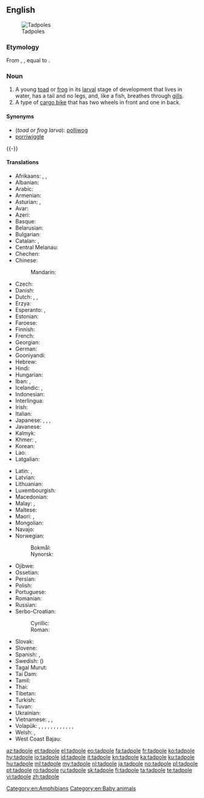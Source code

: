 ==English==
{{wikipedia}}
[[Image:Tadpoles 10 days.jpg|thumb|Tadpoles]]

===Etymology===
From {{etyl|enm|en}} {{m|enm|tadpolle}}, {{m|enm|taddepol}}, equal to {{compound|toad|poll|t2=head|lang=en}}.

===Noun===
{{en-noun}}

# A young [[toad]] or [[frog]] in its [[larval]] stage of development that lives in water, has a tail and no legs, and, like a fish, breathes through [[gill]]s.
# A type of [[cargo bike]] that has two wheels in front and one in back.

====Synonyms====
* (''toad or frog larva''): [[polliwog]]
* [[porriwiggle]]
{{-}}

====Translations====
{{trans-top|toad or frog larva}}
* Afrikaans: {{t|af|paddavis}}, {{t|af|paddavissie}}, {{t|af|kikvors}}
* Albanian: {{t|sq|fulterëz|f}}
* Arabic: {{t|ar|شُرْغُوف|m}}
* Armenian: {{t|hy|շերեփուկ}}
* Asturian: {{t|ast|renacuayu|m}}, {{t|ast|rancuayu|m}}
* Avar: {{t|av|къоркъотӏинчӏ|sc=Cyrl}}
* Azeri: {{t+|az|çömçəquyruq}}
* Basque: {{t|eu|zapaburu}}
* Belarusian: {{t|be|апало́нік|m}}
* Bulgarian: {{t|bg|попова лъжичка|f}}
* Catalan: {{t|ca|capgròs|m}}, {{t|ca|cullerot|m}}
* Central Melanau: {{t|mel|belakedou}}
* Chechen: {{t-needed|ce}}
* Chinese:
*: Mandarin: {{t+|cmn|蝌蚪|tr=kēdǒu|sc=Hani}}
* Czech: {{t+|cs|pulec|m}}
* Danish: {{t|da|haletudse|c}}
* Dutch: {{t+|nl|dikkopje|m}} {{qualifier|diminutive}}, {{t+|nl|dikkop|m}}, {{t+|nl|kikkervisje}} {{qualifier|diminutive}}
* Erzya: {{t|myv|ботпря}}
* Esperanto: {{t|eo|ranido}}, {{t|eo|bufido}}
* Estonian: {{t|et|kulles}}
* Faroese: {{t|fo|halapadda|f}}
* Finnish: {{t+|fi|nuijapää}}
* French: {{t+|fr|têtard|m}}
* Georgian: {{t|ka|თავკომბალა}}
* German: {{t+|de|Kaulquappe|f}}
* Gooniyandi: {{t|gni|gilyjirrjgi}}
* Hebrew: {{t|he|רֹאשָׁן|m|tr=rošan}}
* Hindi: {{t|hi|इल्ली|tr=illī|sc=Deva}}
* Hungarian: {{t+|hu|ebihal}}
* Iban: {{t|iba|emburi}}, {{t|iba|empa}}
* Icelandic: {{t|is|halakarta|f}}, {{t|is|froskungi|m}}
* Indonesian: {{t+|id|berudu}}
* Interlingua: {{t|ia|larva de rana}}
* Irish: {{t|ga|torbán|m}}
* Italian: {{t+|it|girino|m}}
* Japanese: {{t+|ja|おたまじゃくし|tr=otamajakushi}}, {{t|ja|オタマジャクシ|tr=otamajakushi|sc=Jpan}}, {{t|ja|お玉杓子|tr=otamajakushi|sc=Jpan}}, {{t+|ja|蝌蚪|tr=かと, kato|sc=Jpan}}
* Javanese: {{t|jv|kecebong}}
* Kalmyk: {{t|xal|шанһ хорха}}
* Khmer: {{t|km|កូនក្អុក|tr=koonk’ok|sc=Khmr}}, {{t|km|កូនពៀក|tr=koonpiek|sc=Khmr}}
* Korean: {{t+|ko|올챙이|sc=Kore}}
* Lao: {{t|lo|ຮວກ|sc=Laoo}}
* Latgalian: {{t|ltg|kūrcaklys|m}}
{{trans-mid}}
* Latin: {{t|la|ranunculus|m}}, {{t|la|ranula|f}}
* Latvian: {{t|lv|kurkulis|m}}
* Lithuanian: {{t|lt|buožgalvis}}
* Luxembourgish: {{t|lb|Kauzekapp|m}}
* Macedonian: {{t|mk|полногла́вец|m}}
* Malay: {{t|ms|berudu}}, {{t|ms|cebong}}
* Maltese: {{t|mt|marżepp|m}}
* Maori: {{t|mi|hua poraka}}, {{t|mi|punua poraka}}
* Mongolian: {{t|mn|шанаган хорхой}}
* Navajo: {{t|nv|tsʼǫʼasánii}}
* Norwegian: 
*: Bokmål: {{t+|nb|rumpetroll|n}}
*: Nynorsk: {{t|nn|rumpetroll|n}}
* Ojibwe: {{t|oj|boodoonh}}
* Ossetian: {{t|os|къӕбила}}
* Persian: {{t|fa|بچه قورباغه|tr=bačče-ye qurbâğe}}
* Polish: {{t+|pl|kijanka|f}}
* Portuguese: {{t+|pt|girino|m}}
* Romanian: {{t+|ro|mormoloc|m}}
* Russian: {{t+|ru|голова́стик|m}}
* Serbo-Croatian:
*: Cyrillic: {{t|sh|пуноглавац|m}}
*: Roman: {{t+|sh|punoglavac|m}}
* Slovak: {{t+|sk|žubrienka|f}}
* Slovene: {{t|sl|paglavec|m}}
* Spanish: {{t+|es|renacuajo|m}}, {{t+|es|ranacuajo|m}}
* Swedish: ({{t+|sv|grodyngel|alt=grod}}){{t+|sv|yngel|c}}
* Tagal Murut: {{t|mvv|tibulu}}
* Tai Dam: {{t|blt|ʻkhuạk|sc=Tavt}}
* Tamil: {{t+|ta|தவளைக்குஞ்சு}}
* Thai: {{t|th|ลูกกบ|tr=lôok gòp|sc=Thai}}
* Tibetan: {{t|bo|ལྕོང་མོ|sc=Tibt}}
* Turkish: {{t+|tr|iribaş}}
* Tuvan: {{t|tyv|пага төлү}}
* Ukrainian: {{t|uk|пу́головок|m}}
* Vietnamese: {{t+|vi|nòng nọc}}, {{t|vi|nọc nọc}}, {{t|vi|óc nóc}}
* Volapük: {{qualifier|♂♀}} {{t|vo|frogalarvat}}, {{qualifier|♂}} {{t|vo|frogahilarvat}}, {{qualifier|♀}} {{t|vo|frogajilarvat}}, {{qualifier|♂♀ offspring}} {{t|vo|frogül}}, {{qualifier|♂ offspring}} {{t|vo|hifrogül}}, {{qualifier|♀ offspring}} {{t|vo|jifrogül}}, {{qualifier|♂♀ offspring}} {{t|vo|bufodül}}, {{qualifier|♂ offspring}} {{t|vo|hibufodül}}, {{qualifier|♀ offspring}} {{t|vo|jibufodül}}, {{qualifier|♂♀ offspring}} {{t|vo|rosipül}}, {{qualifier|♂ offspring}} {{t|vo|hirosipül}}, {{qualifier|♀ offspring}} {{t|vo|jirosipül}}, {{qualifier|obsolete}} {{t|vo|smafrog}}
* Welsh: {{t|cy|grifft|m}}, {{t+|cy|penbwl|m}}
* West Coast Bajau: {{t|bdr|jejantik}}
{{trans-bottom}}

[[Category:en:Amphibians]]
[[Category:en:Baby animals]]

[[az:tadpole]]
[[et:tadpole]]
[[el:tadpole]]
[[eo:tadpole]]
[[fa:tadpole]]
[[fr:tadpole]]
[[ko:tadpole]]
[[hy:tadpole]]
[[io:tadpole]]
[[id:tadpole]]
[[it:tadpole]]
[[kn:tadpole]]
[[ka:tadpole]]
[[ku:tadpole]]
[[hu:tadpole]]
[[ml:tadpole]]
[[my:tadpole]]
[[nl:tadpole]]
[[ja:tadpole]]
[[no:tadpole]]
[[pl:tadpole]]
[[pt:tadpole]]
[[ro:tadpole]]
[[ru:tadpole]]
[[sk:tadpole]]
[[fi:tadpole]]
[[ta:tadpole]]
[[te:tadpole]]
[[vi:tadpole]]
[[zh:tadpole]]